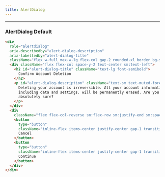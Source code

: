 ```yaml
---
title: AlertDialog
---
```


---


### AlertDialog Default

<AlertDialogExample />

```html title="alert-dialog.html"
<div
  role="alertdialog"
  aria-describedby="alert-dialog-description"
  aria-labelledby="alert-dialog-title"
  className="flex w-full max-w-lg flex-col gap-2 rounded-xl border bg-surface p-6 shadow-lg">
  <div className="flex flex-col space-y-2 text-center sm:text-left">
    <h2 id="alert-dialog-title" className="text-lg font-semibold">
      Confirm Account Deletion
    </h2>
    <p id="alert-dialog-description" className="text-sm text-muted-foreground">
      Deleting your account is irreversible. All your account information,
      including data and settings, will be permanently erased. Are you
      absolutely sure?
    </p>
  </div>
  <div
    className="flex flex-col-reverse sm:flex-row sm:justify-end sm:space-x-2">
    <button
      type="button"
      className="inline-flex items-center justify-center gap-1 transition-colors duration-150 active:brightness-90 text-sm disabled:pointer-events-none disabled:brightness-75 disabled:opacity-80 hover:bg-accent hover:text-accent-foreground rounded-md h-10 px-3">
      Cancel
    </button>
    <button
      type="button"
      className="inline-flex items-center justify-center gap-1 transition-colors duration-150 active:brightness-90 text-sm disabled:pointer-events-none disabled:brightness-75 disabled:opacity-80 bg-primary text-primary-foreground hover:bg-primary/90 rounded-md h-10 px-3">
      Continue
    </button>
  </div>
</div>
```
